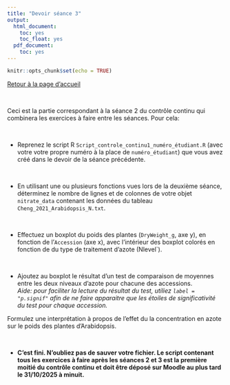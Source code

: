 ```yaml
---
title: "Devoir séance 3"
output:
  html_document:
    toc: yes
    toc_float: yes
  pdf_document:
    toc: yes
---
```


```r
knitr::opts_chunk$set(echo = TRUE)
```


[Retour à la page d'accueil](https://scortijo.github.io/2025_L3_R/)

<br>

Ceci est la partie correspondant à la séance 2 du contrôle continu qui combinera les exercices à faire entre les séances. Pour cela:


<br>


- Reprenez le script R `Script_controle_continu1_numéro_étudiant.R` (avec votre votre propre numéro à la place de `numéro_étudiant`) que vous avez créé dans le devoir de la séance précédente.


<br>

- En utilisant une ou plusieurs fonctions vues lors de la deuxième séance, déterminez le nombre de lignes et de colonnes de votre objet `nitrate_data` contenant les données du tableau `Cheng_2021_Arabidopsis_N.txt`. 


<br>


- Effectuez un boxplot du poids des plantes (`DryWeight_g`, axe y), en fonction de l'`Accession` (axe x), avec l'intérieur des boxplot colorés en fonction de du type de traitement d'azote (Nlevel`).  


<br>



- Ajoutez au boxplot le résultat d'un test de comparaison de moyennes entre les deux niveaux d'azote pour chacune des accessions.    
*Aide: pour faciliter la lecture du résultat du test, utiliez `label = "p.signif"` afin de ne faire apparaitre que les étoiles de significativité du test pour chaque accession.*   

Formulez une interprétation à propos de l'effet du la concentration en azote sur le poids des plantes d'Arabidopsis.

<br>


- **C'est fini. N'oubliez pas de sauver votre fichier. Le script contenant tous les exercices à faire après les séances 2 et 3 est la première moitié du contrôle continu et doit être déposé sur Moodle au plus tard le 31/10/2025 à minuit.**


<br>








